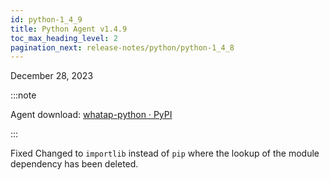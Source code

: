 ```yaml
---
id: python-1_4_9
title: Python Agent v1.4.9
toc_max_heading_level: 2
pagination_next: release-notes/python/python-1_4_8
---
```


December 28, 2023

:::note

Agent download: [whatap-python · PyPI](https://pypi.org/project/whatap-python/1.4.9/)

:::

<Status>Fixed</Status> Changed to <code>importlib</code> instead of <code>pip</code> where the lookup of the module dependency has been deleted.
